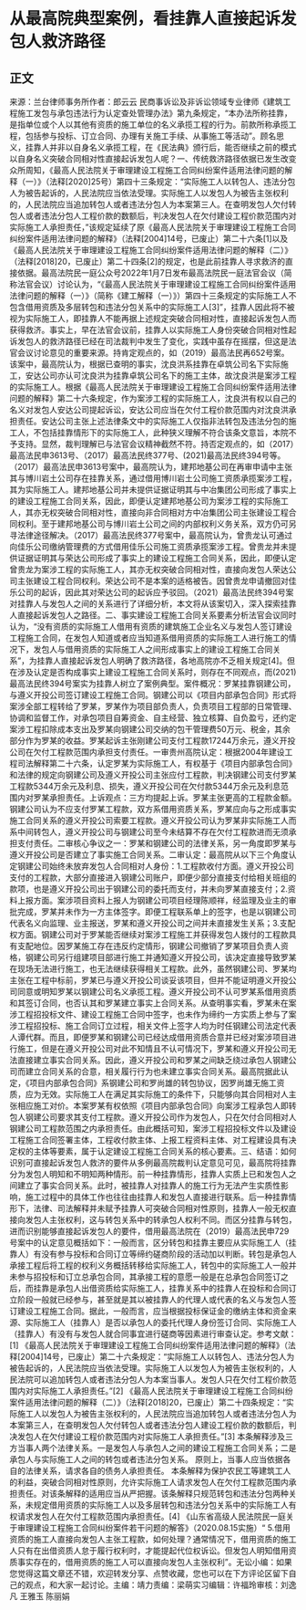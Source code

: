 # 从最高院典型案例，看挂靠人直接起诉发包人救济路径
## 正文
来源：兰台律师事务所作者：郎云云 民商事诉讼及非诉讼领域专业律师《建筑工程施工发包与承包违法行为认定查处管理办法》第九条规定，“本办法所称挂靠，是指单位或个人以其他有资质的施工单位的名义承揽工程的行为。前款所称承揽工程，包括参与投标、订立合同、办理有关施工手续、从事施工等活动”。顾名思义，挂靠人并非以自身名义承揽工程，在《民法典》颁行后，能否继续之前的模式以自身名义突破合同相对性直接起诉发包人呢？一、传统救济路径依据已发生改变众所周知，《最高人民法院关于审理建设工程施工合同纠纷案件适用法律问题的解释（一）》（法释[2020]25号）第四十三条规定：“实际施工人以转包人、违法分包人为被告起诉的，人民法院应当依法受理。实际施工人以发包人为被告主张权利的，人民法院应当追加转包人或者违法分包人为本案第三人。在查明发包人欠付转包人或者违法分包人工程价款的数额后，判决发包人在欠付建设工程价款范围内对实际施工人承担责任，”该规定延续了原《最高人民法院关于审理建设工程施工合同纠纷案件适用法律问题的解释》（法释[2004]14号，已废止）第二十六条[1]以及《最高人民法院关于审理建设工程施工合同纠纷案件适用法律问题的解释（二）》（法释[2018]20，已废止）第二十四条[2]的规定，也是此前挂靠人寻求救济的直接依据。最高法院民一庭公众号2022年1月7日发布最高法院民一庭法官会议（简称法官会议）讨论认为，“《最高人民法院关于审理建设工程施工合同纠纷案件适用法律问题的解释（一）》（简称《建工解释（一）》）第四十三条规定的实际施工人不包含借用资质及多层转包和违法分包关系中的实际施工人[3]”，挂靠人因此将不被视为实际施工人，即挂靠人不能再据上述规定突破合同相对性，直接起诉发包人而获得救济。事实上，早在法官会议前，挂靠人以实际施工人身份突破合同相对性起诉发包人的救济路径已经在司法裁判中发生了变化，实践中虽存在摇摆，但这是法官会议讨论意见的重要来源。持肯定观点的，如（2019）最高法民再652号案。该案中，最高院认为，根据已查明的事实，沈良洪系挂靠在卓筑公司名下实际施工，安达公司亦认可沈良洪为挂靠卓筑公司名下的施工主体，故沈良洪是案涉工程的实际施工人。根据《最高人民法院关于审理建设工程施工合同纠纷案件适用法律问题的解释》第二十六条规定，作为案涉工程的实际施工人，沈良洪有权以自己的名义对发包人安达公司提起诉讼，安达公司应当在欠付工程价款范围内对沈良洪承担责任。安达公司主张上述法律条文中的实际施工人仅指非法转包及违法分包的施工人，不包括挂靠情形下的实际施工人，此种狭义理解不符合该条文意旨，本院不予支持。显然，裁判理解已与法官会议精神截然不符。持否定观点的，如（2017）最高法民申3613号、（2017）最高法民终377号、(2021)最高法民终394号等。（2017）最高法民申3613号案中，最高院认为，建邦地基公司在再审申请中主张其与博川岩土公司存在挂靠关系，通过借用博川岩土公司施工资质承揽案涉工程，其为实际施工人。建邦地基公司并未提供证据证明其与中冶集团公司形成了事实上的建设工程施工合同关系，因此，即便认定建邦地基公司为案涉工程的实际施工人，其亦无权突破合同相对性，直接向非合同相对方中冶集团公司主张建设工程合同权利。至于建邦地基公司与博川岩土公司之间的内部权利义务关系，双方仍可另寻法律途径解决。（2017）最高法民终377号案中，最高院认为，曾贵龙认可通过向佳乐公司缴纳管理费的方式借用佳乐公司施工资质承揽案涉工程。曾贵龙并未提供证据证明其与荣达公司形成了事实上的建设工程施工合同关系，因此，即便认定曾贵龙为案涉工程的实际施工人，其亦无权突破合同相对性，直接向发包人荣达公司主张建设工程合同权利。荣达公司不是本案的适格被告。因曾贵龙申请撤回对佳乐公司的起诉，因此其对荣达公司的起诉应予驳回。（2021）最高法民终394号案对挂靠人与发包人之间的关系进行了详细分析，本文将从该案切入，深入探索挂靠人直接起诉发包人之路径。二、事实建设工程施工合同关系要素分析法官会议同时认为，“没有资质的实际施工人借用有资质的建筑施工企业名义与发包人签订建设工程施工合同，在发包人知道或者应当知道系借用资质的实际施工人进行施工的情况下，发包人与借用资质的实际施工人之间形成事实上的建设工程施工合同关系”，为挂靠人直接起诉发包人明确了救济路径，各地高院亦不乏相关规定[4]。但在涉及认定是否构成事实上建设工程施工合同关系时，则存在不同观点，而(2021)最高法民终394号案实为挂靠人树立了案例典型。案件概况：罗某挂靠钢建公司，与遵义开投公司签订建设工程施工合同。钢建公司以《项目内部承包合同》形式将案涉全部工程转给了罗某，罗某作为项目部负责人，负责项目工程部的日常管理、协调和监督工作，对承包项目自筹资金、自主经营、独立核算、自负盈亏，还约定案涉工程扣除成本支出及罗某向钢建公司交纳的包干管理费50万元、税金，其余部分作为罗某的收益。罗某起诉主张刚建公司支付工程款17244万余元，遵义开投公司在欠付工程款范围内承担支付责任。一审贵州高院认定：根据2004年建设工程司法解释第二十六条，认定罗某为实际施工人，有权基于《项目内部承包合同》和法律的规定向钢建公司及遵义开投公司主张应付工程款，判决钢建公司支付罗某工程款5344万余元及利息、损失，遵义开投公司在欠付款5344万余元及利息范围内对罗某承担责任。上诉观点：三方均提起上诉。罗某主张更高的工程款金额。钢建公司认为不应支付罗某工程款，双方系借用资质关系，罗某应向与之形成事实施工合同关系的遵义开投公司索要工程款。遵义开投公司认为罗某非实际施工人而系中间转包人，遵义开投公司与钢建公司至今未结算不存在欠付工程款进而无须承担支付责任。二审核心争议之一：罗某和钢建公司的法律关系，另一角度即罗某与遵义开投公司是否建立了事实施工合同关系。二审认定：最高院从以下三个角度认定钢建公司始终未放弃发包人合同相对人身份：1.工程款收付方面。遵义开投公司支付的工程款，大部分直接进入钢建公司账户，即便少部分直接支付给相关班组的款项，也是遵义开投公司出于钢建公司的委托而支付，并未向罗某直接支付；2.资料上报方面。案涉项目资料上报人为钢建公司项目经理陈顺祥，经监理及业主的审批完成，罗某并未作为一方主体签字。即便工程联系单上的签字，也是以钢建公司代表名义向监理、业主报送，罗某和遵义开投公司之间并未直接发生关系；3.支配权方面。钢建公司对于罗某能否继续对案涉工程施工并获得发包人拨付的工程款具有支配地位。因罗某施工存在违反约定情形，钢建公司撤销了罗某项目负责人资格，钢建公司另行组建项目部进行施工并通知遵义开投公司，该决定直接导致罗某在现场无法进行施工，也无法继续获得相关工程款。此外，虽然钢建公司、罗某均主张在工程中标前，罗某已与遵义开投公司谈妥该项目，但并不能证明遵义开投公司同意或明知罗某以钢建公司名义承揽工程。遵义开投公司不认可罗某系借用资质和其签订合同，也否认其和罗某建立事实上合同关系。从查明事实看，罗某未在案涉工程招投标文件、建设工程施工合同中签字，也未作为缔约一方实质上参与了案涉工程招投标、施工合同订立过程，相关文件上签字人均为时任钢建公司法定代表人谭代群。而且，即便罗某和钢建公司已经达成借用资质合意并已经对案涉项目进行施工，但是在遵义开投公司对此不知情且不认可情况下，罗某和遵义开投公司无法直接建立事实合同关系。因此，遵义开投公司和罗某之间缺乏绕过承包人钢建公司而建立合同关系的合意，相关履行行为也未建立事实合同关系。最高院据此认定，《项目内部承包合同》系钢建公司和罗尚雄的转包协议，因罗尚雄无施工资质，应为无效。实际施工人在满足其实际施工的条件下，只能够向其合同相对人主张相应施工对价。本案罗某有权依照《项目内部承包合同》向案涉工程承包人即转包人钢建公司要求其支付工程款。遵义开投公司作为发包人，只在欠付合同相对人钢建公司工程款范围之内承担责任。由此概括可知，案涉工程招投标文件以及建设工程施工合同签署主体，工程收付款主体、上报工程资料主体、对工程建设具有决定权的主体等要素，属于认定建设工程施工合同关系的核心要素。三、结语：如何识别可直接起诉发包人救济的要件从多例最高院裁判认定意见可见，最高院将挂靠分为发包人明知和不明知两种情形。前一种挂靠情形，挂靠人实质上已和发包人之间建立了事实合同关系。此时，被挂靠人对挂靠人的施工行为无法产生实质性影响，施工过程中的具体工作也往往由挂靠人和发包人直接进行联系。后一种挂靠情形下，法律、司法解释并未赋予挂靠人可突破合同相对性原则，挂靠人一般无权直接向发包人主张权利，这与转包关系中的转承包人权利不同。而区分挂靠与转包，进而识别能够直接起诉发包人的要件，借用最高法院在（2019）最高法民申729号案中的认定意见概括如下：一般而言，区分转包和挂靠主要应从实际施工人（挂靠人）有没有参与投标和合同订立等缔约磋商阶段的活动加以判断。转包是承包人承接工程后将工程的权利义务概括转移给实际施工人，转包中的实际施工人一般并未参与招投标和订立总承包合同，其承接工程的意愿一般是在总承包合同签订之后，而挂靠是承包人出借资质给实际施工人，挂靠关系中的挂靠人在投标和合同订立阶段一般就已经参与，甚至就是其以被挂靠人的代理人或代表的名义与发包人签订建设工程施工合同。据此，一般而言，应当根据投标保证金的缴纳主体和资金来源、实际施工人（挂靠人）是否以承包人的委托代理人身份签订合同、实际施工人（挂靠人）有没有与发包人就合同事宜进行磋商等因素进行审查认定。参考文献：[1] 《最高人民法院关于审理建设工程施工合同纠纷案件适用法律问题的解释》（法释[2004]14号，已废止）第二十六条规定：“实际施工人以转包人、违法分包人为被告起诉的，人民法院应当依法受理。实际施工人以发包人为被告主张权利的，人民法院可以追加转包人或者违法分包人为本案当事人。发包人只在欠付工程价款范围内对实际施工人承担责任。”[2] 《最高人民法院关于审理建设工程施工合同纠纷案件适用法律问题的解释（二）》（法释[2018]20，已废止）第二十四条规定：“实际施工人以发包人为被告主张权利的，人民法院应当追加转包人或者违法分包人为本案第三人，在查明发包人欠付转包人或者违法分包人建设工程价款的数额后，判决发包人在欠付建设工程价款范围内对实际施工人承担责任。”[3] 本条解释涉及三方当事人两个法律关系。一是发包人与承包人之间的建设工程施工合同关系；二是承包人与实际施工人之间的转包或者违法分包关系。 原则上，当事人应当依据各自的法律关系，请求各自的债务人承担责任。 本条解释为保护农民工等建筑工人的利益，突破合同相对性原则，允许实际施工人请求发包人在欠付工程款范围内承担责任。对该条解释的适用应当从严把握。该条解释只规范转包和违法分包两种关系，未规定借用资质的实际施工人以及多层转包和违法分包关系中的实际施工人有权请求发包人在欠付工程款范围内承担责任。[4] 《山东省高级人民法院民一庭关于审理建设工程施工合同纠纷案件若干问题的解答》（2020.08.15实施）“ 5.借用资质的施工人直接向发包人主张工程款，如何处理？通常情况下，借用资质的施工人只有在出借资质人怠于履行权利时，才能提起代位权诉讼。但发包人明知借用资质事实存在的，借用资质的施工人可以直接向发包人主张权利”。无讼小编：如果您觉得这篇文章还不错，欢迎转发分享、点赞收藏，您也可以在下方评论区留下自己的观点，和大家一起讨论。主编：靖力责编：梁萌实习编辑：许福玲审核：刘逸凡 王雅玉 陈丽娟